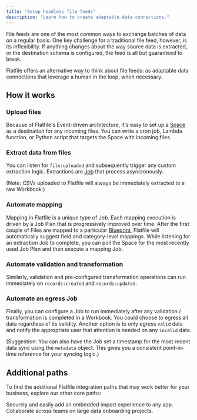 ```yaml
---
title: "Setup headless file feeds"
description: "Learn how to create adaptable data connections."
---
```


File feeds are one of the most common ways to exchange batches of data on a regular basis. 
One key challenge for a traditional file feed, however, is its inflexibility.
If anything changes about the way source data is extracted, or the destination schema is configured, the feed is all but guaranteed to break.

Flatfile offers an alternative way to think about file feeds: as adaptable data connections that leverage a human in the loop, when necessary.

## How it works

### Upload files
Because of Flatfile's Event-driven architecture, it's easy to set up a <Tooltip tip="A micro-application...">[Space](../concepts/spaces)</Tooltip> as a destination for any incoming files. 
You can write a cron job, Lambda function, or Python script that targets the Space with incoming files. 

### Extract data from files
You can listen for `file:uploaded` and subsequently trigger any custom extraction logic. Extractions are <Tooltip tip="Large asynchronous work...">[Job](../concepts/jobs)</Tooltip> that process asyncronously.

(Note: CSVs uploaded to Flatfile will always be immediately extracted to a raw Workbook.)

### Automate mapping
Mapping in Flatfile is a unique type of Job. Each mapping execution is driven by a Job Plan that is progressively improved over time. 
After the first couple of Files are mapped to a particular <Tooltip tip="A Data Definition Language...">[Blueprint](../blueprint/overview)</Tooltip>, Flatfile will automatically suggest field and category-level mappings.
While listening for an extraction Job to complete, you can poll the Space for the most recently used Job Plan and then execute a mapping Job.

### Automate validation and transformation
Similarly, validation and pre-configured transformation operations can run immediately on `records:created` and `records:updated`.

### Automate an egress Job
Finally, you can configure a Job to run immediately after any validation / transformation is completed in a Workbook. 
You could choose to egress all data regardless of its validity. Another option is to only egress `valid` data and notify the appropriate user that attention is needed on any `invalid` data.

(Suggestion: You can also have the Job set a timestamp for the most recent data sync using the `metadata` object. 
This gives you a consistent point-in-time reference for your syncing logic.)


## Additional paths

To find the additional Flatfile integration paths that may work better for your business, explore our other core paths:

<CardGroup cols={2}>
    <Card title="Embed in your app" icon="person-to-portal" href="/core-paths/embedding" >
    Securely and easily add an embedded import experience to any app.
  </Card>
  <Card title="Run onboarding projects" icon="arrow-progress" href="collaborate">
    Collaborate across teams on large data onboarding projects.
  </Card>
</CardGroup>
